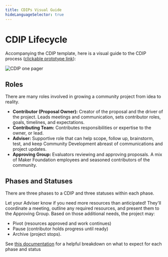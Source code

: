 ```yaml
---
title: CDIPs Visual Guide
hideLanguageSelector: true
---
```

# CDIP Lifecycle

Accompanying the CDIP template, here is a visual guide to the CDIP process ([clickable prototype link](https://www.figma.com/proto/hN5wcvfrCUmWAz9UPdNriv/CDIPs-V2-the-Re-Visioning?node-id=79%3A0&scaling=min-zoom)):

![CDIP one pager](/images/CDIP-visual.png) 

## Roles

There are many roles involved in growing a community project from idea to reality.

- **Contributor (Proposal Owner):**  Creator of the proposal and the driver of the project. Leads meetings and communication, sets contributor roles, goals, timelines, and expectations.
- **Contributing Team:** Contributes responsibilities or expertise to the owner, or lead.
- **Adviser:** Supportive role that can help scope, follow up, brainstorm, test, and keep Community Development abreast of communications and project updates.
- **Approving Group:** Evaluators reviewing and approving proposals. A mix of Maker Foundation employees and seasoned contributors of the community.

## Phases and Statuses

There are three phases to a CDIP and three statuses within each phase. 

Let your Adviser know if you need more resources than anticipated! They'll coordinate a meeting, outline any required resources, and present them to the Approving Group. Based on those additional needs, the project may:

- Pivot (resources approved and work continues) 
- Pause (contributor holds progress until ready)
- Archive (project stops).

<!-- 
- Submission s1 Review
- Submission s2 Feedback
- Submission s3 Decision
    - (optional) Submission s4 Archive

- Execution s1 Milestones
- Execution s2 Assess
- Execution s3 Delivery

(optional)
- Execution s4 archive
- Execution s5 pause
- Execution s6 pivot

- Completion s1 delivery
- Completion s2 retro
- Completion s3 deployment -->

<Tout>

See [this documentation](https://docs.google.com/document/d/19Y84_yGRHmhNDYJpL511ewhm4IMJxEdOoAVvjqiImn8/edit?usp=sharing) for a helpful breakdown on what to expect for each phase and status

</Tout>